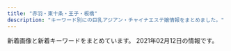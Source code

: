 ```yaml
---
title: "赤羽・東十条・王子・板橋"
description: "キーワード別にの巨乳アジアン・チャイナエステ嬢情報をまとめました。"
---
```


新着画像と新着キーワードをまとめています。
2021年02月12日の情報です。

<DmmAffiliateIns />
<KeywordTable
  shops={
    [
    {
        "img_links": [
            "http://www.cocosia.work/staff/yuyu.jpg",
            "http://www.cocosia.work/img/bn_contact_sp.jpg",
            "http://www.cocosia.work/img/bn_howto_sp.jpg",
            "http://www.cocosia.work/img/int2_sp.jpg",
            "http://www.cocosia.work/staff/rea.jpg",
            "http://www.cocosia.work/staff/mika.jpg",
            "http://www.cocosia.work/staff/riya.jpg",
            "http://www.cocosia.work/staff/mao.jpg",
            "http://www.cocosia.work/img/int3.jpg",
            "http://www.cocosia.work/img/concept.jpg",
            "http://www.cocosia.work/img/int1.jpg",
            "http://www.cocosia.work/staff/mika1.jpg",
            "http://www.cocosia.work/staff/rea1.jpg",
            "http://www.cocosia.work/img/concept_sp.jpg",
            "http://www.cocosia.work/img/int1_sp.jpg",
            "http://www.cocosia.work/img/int2.jpg",
            "http://www.cocosia.work/img/bn_contact.jpg",
            "http://www.cocosia.work/staff/mao1.jpg",
            "http://www.cocosia.work/img/header_info.png",
            "http://www.cocosia.work/img/i_tel.png",
            "http://www.cocosia.work/img/int3_sp.jpg",
            "http://www.cocosia.work/img/bn_howto.jpg",
            "http://www.cocosia.work/staff/yuyu1.jpg",
            "http://www.cocosia.work/staff/hina.jpg",
            "http://www.cocosia.work/staff/hina1.jpg",
            "http://www.cocosia.work/staff/riya1.jpg"
        ],
        "url": "http://www.cocosia.work/",
        "keywords": {
            "C": 15,
            "87": 6,
            "E": 6,
            "85": 2,
            "D": 10,
            "86": 8
        },
        "name": "Cocosia \uff5e\u30b3\u30b3\u30b7\u30a2\uff5e",
        "station": "JR\u8d64\u7fbd\u99c5\u897f\u53e3"
    },
    {
        "name": "Flower",
        "img_links": [
            "http://flower.este88.com/gals/yuuna1.jpg",
            "http://flower.este88.com/images/m05.jpg",
            "http://flower.este88.com/images/m04.jpg",
            "http://flower.este88.com/i/images/access7.jpg",
            "http://flower.este88.com/i/images/access2.jpg",
            "http://flower.este88.com/gals/riri1.jpg",
            "http://flower.este88.com/gals/emi1.jpg",
            "http://flower.este88.com/images/m01.jpg",
            "http://flower.este88.com/i/images/access1.jpg",
            "http://flower.este88.com/gals/moe1.jpg",
            "http://flower.este88.com/gals/haruka1.jpg",
            "http://flower.este88.com/i/images/access6.jpg",
            "http://flower.este88.com/images/m03.jpg",
            "http://flower.este88.com/i/images/access5.jpg",
            "http://flower.este88.com/images/img1.jpg",
            "http://flower.este88.com/images/kp01.jpg",
            "http://flower.este88.com/gals/erika1.jpg",
            "http://flower.este88.com/images/dot.png",
            "http://flower.este88.com/i/images/access3.jpg",
            "http://flower.este88.com/i/images/access4.jpg",
            "http://flower.este88.com/images/m02.jpg"
        ],
        "station": "JR\u8d64\u7fbd\u99c5\u5357\u53e3",
        "keywords": {},
        "url": "http://flower.este88.com/"
    },
    {
        "url": "http://e-yuri.work/",
        "keywords": {},
        "img_links": [
            "http://e-yuri.work/images/rec1.jpg",
            "http://e-yuri.work/images/head.jpg",
            "http://e-yuri.work/images/tg.jpg",
            "http://e-yuri.work/images/1.jpg",
            "http://e-yuri.work/staff/karina.jpg",
            "http://e-yuri.work/images/interior_t.jpg",
            "http://e-yuri.work/images/3.jpg",
            "http://e-yuri.work/images/s1.png",
            "http://e-yuri.work/images/sys.jpg",
            "http://e-yuri.work/images/rec2.jpg",
            "http://e-yuri.work/images/staff_t.jpg",
            "http://e-yuri.work/images/news.jpg",
            "http://e-yuri.work/images/ac1.jpg",
            "http://e-yuri.work/img/ayumi1.jpg",
            "http://e-yuri.work/images/2.jpg",
            "http://e-yuri.work/images/int1.jpg",
            "http://e-yuri.work/staff/ayumi.jpg",
            "http://e-yuri.work/images/int2.jpg",
            "http://e-yuri.work/staff/yuyu.jpg",
            "http://e-yuri.work/img/yuyu1.jpg",
            "http://e-yuri.work/img/karina1.jpg"
        ],
        "name": "\u5f69\u8679",
        "station": "\u5c3e\u4e45\u99c5"
    },
    {
        "keywords": {},
        "name": "Only one \uff5e\u30aa\u30f3\u30ea\u30fc\u30ef\u30f3\uff5e",
        "station": "JR\u8d64\u7fbd\u99c5\u5357\u53e3",
        "url": "http://www.roserelaxation.info/",
        "img_links": [
            "http://www.roserelaxation.info/upload/images/20171206_132919.jpg",
            "http://www.roserelaxation.info/upload/images/20171206_133002.jpg",
            "http://www.roserelaxation.info/upload/202007/1594636246.jpg",
            "http://www.roserelaxation.info/upload/202007/thumb_dis/1594636322.jpg",
            "http://www.roserelaxation.info/upload/202007/thumb/1594636355.jpg",
            "http://www.roserelaxation.info/upload/201807/1531195952.jpg",
            "http://www.roserelaxation.info/upload/201807/1531195547.jpg",
            "http://www.roserelaxation.info/upload/201712/thumb/1512155748.jpg",
            "http://www.roserelaxation.info/upload/201801/thumb_dis/1517150493.jpg",
            "http://www.roserelaxation.info/upload/202008/1598846272.jpg",
            "http://www.roserelaxation.info/upload/202007/thumb_dis/1594636355.jpg",
            "http://www.roserelaxation.info/upload/201708/1502280972.jpg",
            "http://www.roserelaxation.info/upload/images/20170613_104732.jpg",
            "http://www.roserelaxation.info/upload/201807/1531197286.jpg",
            "http://www.roserelaxation.info/upload/202007/thumb/1594636246.jpg",
            "http://www.roserelaxation.info/upload/202007/thumb_dis/1594636684.jpg",
            "http://www.roserelaxation.info/upload/202007/1594636684.jpg",
            "http://www.roserelaxation.info/upload/images/20171214_032900.jpg",
            "http://www.roserelaxation.info/upload/201808/thumb_dis/1535596152.jpg",
            "http://www.roserelaxation.info/upload/201807/thumb/1531195547.jpg",
            "http://www.roserelaxation.info/upload/202007/1594636355.jpg",
            "http://www.roserelaxation.info/upload/images/20171206_132851.jpg",
            "http://www.roserelaxation.info/upload/201708/thumb_dis/1502280972.jpg",
            "http://www.roserelaxation.info/upload/201801/1517150493.jpg",
            "http://www.roserelaxation.info/upload/201807/thumb_dis/1531195547.jpg",
            "http://www.roserelaxation.info/upload/201807/thumb_dis/1531197286.jpg",
            "http://www.roserelaxation.info/upload/202007/thumb_dis/1594636246.jpg",
            "http://www.roserelaxation.info/upload/201712/thumb_dis/1512155748.jpg",
            "http://www.roserelaxation.info/upload/images/20170706_091357.jpg",
            "http://www.roserelaxation.info/upload/201707/1499300573.jpg",
            "http://www.roserelaxation.info/upload/201807/thumb/1531195952.jpg",
            "http://www.roserelaxation.info/upload/images/20170525_102731.jpg",
            "http://www.roserelaxation.info/upload/201801/thumb/1517150493.jpg",
            "http://www.roserelaxation.info/upload/202007/thumb/1594636684.jpg",
            "http://www.roserelaxation.info/upload/201712/1512155748.jpg",
            "http://www.roserelaxation.info/upload/images/20171206_132823.jpg",
            "http://www.roserelaxation.info/upload/201807/thumb_dis/1531195952.jpg"
        ]
    },
    {
        "url": "http://angel-aroma.net/",
        "img_links": [
            "http://angel-aroma.net/img/qr.jpg",
            "http://angel-aroma.net/img/m6.jpg",
            "http://angel-aroma.net/img/no.png",
            "http://angel-aroma.net/img/sta5.jpg",
            "http://angel-aroma.net/img/m5.jpg",
            "http://angel-aroma.net/img/sta2.jpg",
            "http://angel-aroma.net/img/top.jpg",
            "http://angel-aroma.net/img/m10.jpg",
            "http://angel-aroma.net/img/m20.jpg",
            "http://angel-aroma.net/img/stafft.jpg",
            "http://angel-aroma.net/img/sta1.jpg",
            "http://angel-aroma.net/img/m30.jpg",
            "http://angel-aroma.net/img/sta3.jpg",
            "http://angel-aroma.net/img/m4.jpg",
            "http://angel-aroma.net/img/sta6.jpg",
            "http://angel-aroma.net/img/m2.jpg",
            "http://angel-aroma.net/img/m3.jpg",
            "http://angel-aroma.net/img/m1.jpg"
        ],
        "keywords": {
            "87": 2,
            "84": 2,
            "82": 2,
            "86": 4
        },
        "name": "\u30c0\u30fc\u30ea\u30f3",
        "station": "JR\u8d64\u7fbd\u99c5\u6771\u53e3"
    },
    {
        "keywords": {},
        "name": "Love Sea",
        "url": "https://higashijujo-mensesthe.com/",
        "img_links": [
            "https://higashijujo-mensesthe.com/images/qrcode.png",
            "https://higashijujo-mensesthe.com/room/esthe2.jpg",
            "https://higashijujo-mensesthe.com/staff/satomi-s1.jpg",
            "https://higashijujo-mensesthe.com/room/esthe3.jpg",
            "https://higashijujo-mensesthe.com/room/room-l4.jpg",
            "https://higashijujo-mensesthe.com/icon/twitter.png",
            "https://higashijujo-mensesthe.com/staff/kimi-l2.jpg",
            "https://higashijujo-mensesthe.com/room/room-l1.jpg",
            "https://higashijujo-mensesthe.com/menu/home.png",
            "https://higashijujo-mensesthe.com/icon/yelp.png",
            "https://higashijujo-mensesthe.com/staff/kimi-s2.jpg",
            "https://higashijujo-mensesthe.com/icon/line.png",
            "https://higashijujo-mensesthe.com/menu/gallery.png",
            "https://higashijujo-mensesthe.com/button/home.png",
            "https://higashijujo-mensesthe.com/staff/rika-l1.jpg",
            "https://higashijujo-mensesthe.com/staff/lime-s1.jpg",
            "https://higashijujo-mensesthe.com/images/footer-l.png",
            "https://higashijujo-mensesthe.com/2019/10/21/rika-s1.jpg",
            "https://higashijujo-mensesthe.com/images/flower.png",
            "https://higashijujo-mensesthe.com/staff/rika-s1.jpg",
            "https://higashijujo-mensesthe.com/images/main-sp.jpg",
            "https://higashijujo-mensesthe.com/staff/runa-l1.jpg",
            "https://higashijujo-mensesthe.com/images/clear.png",
            "https://higashijujo-mensesthe.com/staff/kimi-l1.jpg",
            "https://higashijujo-mensesthe.com/images/footer-r.png",
            "https://higashijujo-mensesthe.com/2020/02/29/lime-s1.jpg",
            "https://higashijujo-mensesthe.com/menu/info.png",
            "https://higashijujo-mensesthe.com/room/room-l2.jpg",
            "https://higashijujo-mensesthe.com/button/blog.png",
            "https://higashijujo-mensesthe.com/menu/friend.png",
            "https://higashijujo-mensesthe.com/2019/08/23/satomi-s1.jpg",
            "https://higashijujo-mensesthe.com/button/staff.png",
            "https://higashijujo-mensesthe.com/images/camp.jpg",
            "https://higashijujo-mensesthe.com/staff/kimi-s1.jpg",
            "https://higashijujo-mensesthe.com/room/esthe1.jpg",
            "https://higashijujo-mensesthe.com/staff/lime-l1.jpg",
            "https://higashijujo-mensesthe.com/images/header3.png",
            "https://higashijujo-mensesthe.com/2019/08/10/kimi-s1.jpg",
            "https://higashijujo-mensesthe.com/staff/satomi-l1.jpg",
            "https://higashijujo-mensesthe.com/icon/facebook.png",
            "https://higashijujo-mensesthe.com/room/room-l3.jpg",
            "https://higashijujo-mensesthe.com/menu/blog.png",
            "https://higashijujo-mensesthe.com/staff/runa-s1.jpg",
            "https://higashijujo-mensesthe.com/2019/08/22/runa-s1.jpg",
            "https://higashijujo-mensesthe.com/images/main1.jpg"
        ],
        "station": "JR\u6771\u5341\u6761\u99c5\u5317\u53e3"
    },
    {
        "url": "http://esthe-japan.work/flower/",
        "name": "FLOWER",
        "station": "JR\u8d64\u7fbd\u99c5\u5357\u6539\u672d\u53e3(\u6771)",
        "img_links": [
            "http://esthe-japan.work/flower/upload/202004/1588153474.png"
        ],
        "keywords": {
            "88": 3,
            "98": 1,
            "87": 3,
            "\u30bb\u30af\u30b7\u30fc": 6,
            "89": 3
        }
    },
    {
        "name": "Kiss you",
        "img_links": [
            "http://kissyourelax.xyz/uploads/190920/1-1Z9200Z645220.jpg",
            "http://kissyourelax.xyz/uploads/190625/1-1Z625203Q3N2.jpg",
            "http://kissyourelax.xyz/uploads/190802/1-1ZP20P930U4.jpg",
            "http://kissyourelax.xyz/uploads/190426/1-1Z4261G1591I.jpg",
            "http://kissyourelax.xyz/uploads/190712/1-1ZG2111A3147.jpg",
            "http://kissyourelax.xyz/uploads/191213/1-19121315493M58.jpg",
            "http://kissyourelax.xyz/uploads/190426/1-1Z4261G221600.jpg",
            "http://kissyourelax.xyz/img/s0.png",
            "http://kissyourelax.xyz/img/botton.jpg",
            "http://kissyourelax.xyz/uploads/190514/1-1Z5140R044351.jpg",
            "http://kissyourelax.xyz/uploads/200929/1-200929125H1111.jpg",
            "http://kissyourelax.xyz/uploads/200929/1-200929125F62K.jpg",
            "http://kissyourelax.xyz/uploads/190422/1-1Z42214343N22.jpg",
            "http://kissyourelax.xyz/uploads/200812/1-200Q2125423452.jpg",
            "http://kissyourelax.xyz/uploads/200812/1-200Q212540D24.jpg",
            "http://kissyourelax.xyz/uploads/191129/1-191129154603T5.jpg",
            "http://kissyourelax.xyz/uploads/191213/1-1912131550052E.jpg",
            "http://kissyourelax.xyz/uploads/190514/1-1Z5140R02A31.jpg",
            "http://kissyourelax.xyz/uploads/190422/1-1Z422143352a6.jpg",
            "http://kissyourelax.xyz/uploads/190712/1-1ZG2111F3448.jpg",
            "http://kissyourelax.xyz/uploads/190802/1-1ZP20P91YN.jpg",
            "http://kissyourelax.xyz/uploads/190422/1-1Z422144244F3.jpg",
            "http://kissyourelax.xyz/uploads/190625/1-1Z625204313L6.jpg",
            "http://kissyourelax.xyz/uploads/190426/1-1Z4261G229208.jpg"
        ],
        "keywords": {},
        "station": "JR\u8d64\u7fbd\u99c5",
        "url": "http://kissyourelax.xyz/"
    },
    {
        "keywords": {
            "D": 4,
            "87": 4
        },
        "name": "GOOD TIME",
        "url": "http://www.goodtime.iesjp.com/",
        "station": "\u8d64\u7fbd\u5ca9\u6df5\u99c52\u756a\u51fa\u53e3",
        "img_links": [
            "http://www.goodtime.iesjp.com/photo_news/upimg/39901600bd6533312b_0.jpg",
            "http://www.goodtime.iesjp.com/images/m-top-right02.jpg",
            "http://www.goodtime.iesjp.com/images/m-top-right04.jpg",
            "http://www.goodtime.iesjp.com/images/m-head.jpg",
            "http://www.goodtime.iesjp.com/images/top-left01.jpg",
            "http://www.goodtime.iesjp.com/images/m-top-right03.jpg",
            "http://www.goodtime.iesjp.com/images/call.png",
            "http://www.goodtime.iesjp.com/images/m-yejiao.jpg",
            "http://www.goodtime.iesjp.com/images/m-top-right01.jpg",
            "http://www.goodtime.iesjp.com/images/m-right.jpg",
            "http://www.goodtime.iesjp.com/images/m-top02.jpg",
            "http://www.goodtime.iesjp.com/images/m-left.jpg",
            "http://www.goodtime.iesjp.com/files/003.jpg",
            "http://www.goodtime.iesjp.com/images/m-top03.jpg",
            "http://www.goodtime.iesjp.com/files/002.jpg"
        ]
    },
    {
        "img_links": [
            "https://yumego.tyo.cm/images/room2.jpg",
            "https://yumego.tyo.cm/images/room3.jpg",
            "https://yumego.tyo.cm/images/top.jpg",
            "https://yumego.tyo.cm/images/sp_top.jpg",
            "https://yumego.tyo.cm/photos/sites/83/2020/12/2020120610415227.jpg",
            "https://yumego.tyo.cm/images/sp_tit_therapist.png",
            "https://yumego.tyo.cm/images/room1.jpg",
            "https://yumego.tyo.cm/photos/sites/83/2020/12/2020120610415359.jpg",
            "https://yumego.tyo.cm/images/maining.jpg",
            "https://yumego.tyo.cm/images/tit_therapist.png",
            "https://yumego.tyo.cm/photos/sites/83/2020/12/2020120108205393.jpg",
            "https://yumego.tyo.cm/photos/sites/83/2020/12/2020120610415197.jpg",
            "https://yumego.tyo.cm/photos/sites/83/2020/12/2020120610415351.jpg",
            "https://yumego.tyo.cm/images/sp_tit_twitter.png",
            "https://yumego.tyo.cm/images/tit_staff01.png",
            "https://yumego.tyo.cm/images/tit_twitter.png",
            "https://yumego.tyo.cm/images/sp_tit_new.png",
            "https://yumego.tyo.cm/photos/sites/83/2020/12/2020120802122165.jpg",
            "https://yumego.tyo.cm/photos/sites/83/2021/02/2021020212253138.jpg",
            "https://yumego.tyo.cm/images/img_tel.png",
            "https://yumego.tyo.cm/images/room4.jpg",
            "https://yumego.tyo.cm/images/sp_tit_staff01.png",
            "https://yumego.tyo.cm/photos/sites/83/2020/12/2020120802122351.jpg",
            "https://yumego.tyo.cm/photos/sites/83/2020/12/2020120108205259.jpg",
            "https://yumego.tyo.cm/images/tit_new.png",
            "https://yumego.tyo.cm/images/sp_tit_staff02.png",
            "https://yumego.tyo.cm/images/tit_staff02.png",
            "https://yumego.tyo.cm/photos/sites/83/2020/12/2020120108205582.jpg"
        ],
        "url": "https://yumego.tyo.cm/",
        "station": "JR\u5341\u6761\u99c5\u5357\u53e3",
        "keywords": {
            "D": 36,
            "85": 6,
            "86": 18,
            "88": 12
        },
        "name": "\u5922\u3054"
    },
    {
        "keywords": {},
        "img_links": [
            "http://esthe-taiwanaroma.com/img/pagetop.png",
            "http://esthe-taiwanaroma.com/img/corona-2.jpg",
            "http://esthe-taiwanaroma.com/img/hina.jpg",
            "http://esthe-taiwanaroma.com/img/head_img.png",
            "http://esthe-taiwanaroma.com/img/emi001.jpg",
            "http://esthe-taiwanaroma.com/img/tel_img.png",
            "http://esthe-taiwanaroma.com/img/mask05.jpg",
            "http://esthe-taiwanaroma.com/img/corona-5.jpg",
            "http://esthe-taiwanaroma.com/img/yuki.jpg",
            "http://esthe-taiwanaroma.com/img/topbg02.jpg",
            "http://esthe-taiwanaroma.com/img/sara2.jpg",
            "http://esthe-taiwanaroma.com/img/kaori2.jpg",
            "http://esthe-taiwanaroma.com/img/mami.jpg",
            "http://esthe-taiwanaroma.com/img/mami03.png",
            "http://esthe-taiwanaroma.com/img/mask03.jpg",
            "http://esthe-taiwanaroma.com/img/ami.jpg",
            "http://esthe-taiwanaroma.com/img/reina3.jpg",
            "http://esthe-taiwanaroma.com/img/photo_01.jpg",
            "http://esthe-taiwanaroma.com/img/mask04.jpg",
            "http://esthe-taiwanaroma.com/img/miki.jpg",
            "http://esthe-taiwanaroma.com/img/mask02.jpg",
            "http://esthe-taiwanaroma.com/img/mask01.jpg",
            "http://esthe-taiwanaroma.com/img/sara002.jpg",
            "http://esthe-taiwanaroma.com/img/anna.png",
            "http://esthe-taiwanaroma.com/img/corona-3.jpg",
            "http://esthe-taiwanaroma.com/img/corona-4.jpg"
        ],
        "station": "JR\u8d64\u7fbd\u99c5\u5357\u53e3",
        "name": "\u53f0\u6e7e\u30a2\u30ed\u30de",
        "url": "http://esthe-taiwanaroma.com/"
    },
    {
        "url": "http://www.crossu.xyz/",
        "keywords": {
            "\u30bb\u30af\u30b7\u30fc": 5
        },
        "img_links": [
            "http://www.crossu.xyz/templets/default/picture/staff_t.jpg",
            "http://www.crossu.xyz/templets/default/picture/news.jpg",
            "http://www.crossu.xyz/templets/default/picture/interior_t.jpg",
            "http://www.crossu.xyz/templets/default/picture/rec1.png",
            "http://www.crossu.xyz/uploads/190924/1-1Z9241056212J.jpg",
            "http://www.crossu.xyz/templets/default/picture/head.jpg",
            "http://www.crossu.xyz/uploads/181211/1-1Q2111433162D.jpg",
            "http://www.crossu.xyz/uploads/allimg/180620/1-1P6201013133b.jpg",
            "http://www.crossu.xyz/uploads/180621/1-1P621101232H4.jpg",
            "http://www.crossu.xyz/uploads/191119/1-19111915043V27.jpg",
            "http://www.crossu.xyz/uploads/191129/1-19112914393CK.jpg",
            "http://www.crossu.xyz/uploads/200528/1-20052Q52142229.jpg",
            "http://www.crossu.xyz/uploads/180620/1-1P62010154K00.png",
            "http://www.crossu.xyz/uploads/180620/1-1P62010193X63.jpg"
        ],
        "station": "JR\u738b\u5b50\u99c5\u5317\u53e3",
        "name": "\u685c\u306e\u604b"
    },
    {
        "name": "\u9999\u9999",
        "img_links": [
            "http://shanshan-esthe.com/img/st14.jpg",
            "http://shanshan-esthe.com/img/sta14.jpg",
            "http://shanshan-esthe.com/img/st16.jpg",
            "http://shanshan-esthe.com/img/sta0.jpg",
            "http://shanshan-esthe.com/img/no.png"
        ],
        "keywords": {
            "86": 2,
            "D": 2
        },
        "station": "JR\u6771\u5341\u6761\u99c5\u5317\u53e3",
        "url": "http://shanshan-esthe.com/"
    },
    {
        "url": "http://ka-en.work/",
        "station": "JR\u8d64\u7fbd\u99c5\u6771\u53e3",
        "keywords": {
            "84": 1,
            "87": 1,
            "85": 12,
            "86": 2,
            "88": 2,
            "C": 17,
            "D": 5,
            "E": 3
        },
        "name": "\u83ef\u8276",
        "img_links": [
            "http://ka-en.work/sp/img/acc1.jpg",
            "http://ka-en.work/sp/img/p-6.jpg",
            "http://ka-en.work/sp/img/acc5.jpg",
            "http://ka-en.work/img/s3.jpg",
            "http://ka-en.work/sp/img/kanban.jpg",
            "http://ka-en.work/img/s9.jpg",
            "http://ka-en.work/sp/img/st7.jpg",
            "http://ka-en.work/sp/img/t-s.jpg",
            "http://ka-en.work/img/st10.jpg",
            "http://ka-en.work/img/acc3.jpg",
            "http://ka-en.work/sp/img/cam.jpg",
            "http://ka-en.work/sp/img/tit.jpg",
            "http://ka-en.work/sp/img/st1.jpg",
            "http://ka-en.work/img/st6.jpg",
            "http://ka-en.work/sp/img/pic.jpg",
            "http://ka-en.work/sp/img/t-o.jpg",
            "http://ka-en.work/sp/img/add.jpg",
            "http://ka-en.work/sp/img/pc.jpg",
            "http://ka-en.work/img/fla-3.jpg",
            "http://ka-en.work/img/st3.jpg",
            "http://ka-en.work/sp/img/acc2.jpg",
            "http://ka-en.work/img/botton6.jpg",
            "http://ka-en.work/img/acc5.jpg",
            "http://ka-en.work/sp/img/st9.jpg",
            "http://ka-en.work/sp/img/st10.jpg",
            "http://ka-en.work/img/fla-2.jpg",
            "http://ka-en.work/sp/img/info.jpg",
            "http://ka-en.work/img/botton.jpg",
            "http://ka-en.work/img/st9.jpg",
            "http://ka-en.work/sp/img/st2.jpg",
            "http://ka-en.work/img/s7.jpg",
            "http://ka-en.work/sp/img/t-r.jpg",
            "http://ka-en.work/img/s4.jpg",
            "http://ka-en.work/sp/img/st8.jpg",
            "http://ka-en.work/sp/img/st3.jpg",
            "http://ka-en.work/img/botton4.jpg",
            "http://ka-en.work/sp/img/botton.jpg",
            "http://ka-en.work/sp/img/st6.jpg",
            "http://ka-en.work/img/acc1.jpg",
            "http://ka-en.work/img/st8.jpg",
            "http://ka-en.work/sp/img/tel.jpg",
            "http://ka-en.work/img/mo.png",
            "http://ka-en.work/img/st7.jpg",
            "http://ka-en.work/img/s2.jpg",
            "http://ka-en.work/img/s6.jpg",
            "http://ka-en.work/img/s10.jpg",
            "http://ka-en.work/img/acc4.jpg",
            "http://ka-en.work/sp/img/p-9.jpg",
            "http://ka-en.work/sp/img/t-t.jpg",
            "http://ka-en.work/sp/img/sys.jpg",
            "http://ka-en.work/img/st2.jpg",
            "http://ka-en.work/img/foot.jpg",
            "http://ka-en.work/sp/img/acc4.jpg",
            "http://ka-en.work/sp/img/st4.jpg",
            "http://ka-en.work/sp/img/time.jpg",
            "http://ka-en.work/img/botton3.jpg",
            "http://ka-en.work/sp/img/acc3.jpg",
            "http://ka-en.work/sp/img/p-10.jpg",
            "http://ka-en.work/img/fla-1.jpg",
            "http://ka-en.work/img/botton5.jpg",
            "http://ka-en.work/img/botton2.jpg",
            "http://ka-en.work/img/st4.jpg",
            "http://ka-en.work/img/head.jpg",
            "http://ka-en.work/img/acc2.jpg",
            "http://ka-en.work/sp/img/t-a.jpg",
            "http://ka-en.work/img/kanban.jpg",
            "http://ka-en.work/img/st1.jpg"
        ]
    },
    {
        "url": "http://oji.pink/",
        "station": "JR\u738b\u5b50\u99c5\u5317\u53e3",
        "keywords": {
            "C": 15
        },
        "img_links": [
            "http://oji.pink/images/zi_link.png",
            "http://oji.pink/images/zi_staff.png",
            "http://oji.pink/images/1.png",
            "http://oji.pink/images/yuki.jpg",
            "http://oji.pink/images/new1.jpg",
            "http://oji.pink/images/mobile.jpg",
            "http://oji.pink/images/r3.jpg",
            "http://oji.pink/images/3.png",
            "http://oji.pink/images/r2.jpg",
            "http://oji.pink/images/r4.jpg",
            "http://oji.pink/images/g5.jpg",
            "http://oji.pink/images/top.jpg",
            "http://oji.pink/images/g0.jpg",
            "http://oji.pink/images/g7.jpg",
            "http://oji.pink/images/g1.jpg",
            "http://oji.pink/images/g2.jpg",
            "http://oji.pink/images/aki.jpg",
            "http://oji.pink/images/r1.jpg"
        ],
        "name": "\u7f8e\u5065"
    },
    {
        "img_links": [
            "http://lastpara.net/img/news-ttl.jpg",
            "http://lastpara.net/image/cast/cast_259_1_s.jpg",
            "http://lastpara.net/image/cast/cast_255_1_l.jpg",
            "http://lastpara.net/image/cast/cast_265_1_s.jpg",
            "http://lastpara.net/image/cast/cast_263_1_l.jpg",
            "http://lastpara.net/image/cast/cast_256_1_l.jpg",
            "http://lastpara.net/image/cast/cast_286_1_l.jpg",
            "http://lastpara.net/image/cast/cast_262_1_l.jpg",
            "http://lastpara.net/image/cast/cast_286_1_s.jpg",
            "http://lastpara.net/img/event/camp_top_02.jpg",
            "http://lastpara.net/image/cast/cast_256_1_s.jpg",
            "http://lastpara.net/image/cast/cast_287_1_l.jpg",
            "http://lastpara.net/image/cast/cast_265_1_l.jpg",
            "http://lastpara.net/image/cast/cast_261_1_l.jpg",
            "http://lastpara.net/image/cast/cast_259_1_l.jpg",
            "http://lastpara.net/image/cast/cast_263_1_s.jpg",
            "http://lastpara.net/image/cast/cast_287_1_s.jpg",
            "http://lastpara.net/img/recuit.png"
        ],
        "keywords": {
            "85": 9,
            "90": 2,
            "84": 4,
            "86": 4
        },
        "station": "JR\u8d64\u7fbd\u99c5\u5357\u53e3",
        "url": "http://lastpara.net/",
        "name": "Last Paradise \uff5e\u30e9\u30b9\u30c8\u30d1\u30e9\u30c0\u30a4\u30b9\uff5e"
    },
    {
        "name": "\u3084\u3059\u3089\u304e",
        "url": "http://tenpo5.iest.info/",
        "keywords": {
            "86": 14,
            "83": 7,
            "87": 14,
            "E": 7,
            "D": 35,
            "85": 7
        },
        "img_links": [
            "http://tenpo5.iest.info/photos/sites/28/2020/09/2020092801272363.jpg",
            "http://tenpo5.iest.info/images/room3.jpg",
            "http://tenpo5.iest.info/images/acc2.jpg",
            "http://tenpo5.iest.info/photos/sites/28/2020/08/2020082006021860.jpg",
            "http://tenpo5.iest.info/images/room2.jpg",
            "http://tenpo5.iest.info/images/acc3.jpg",
            "http://tenpo5.iest.info/images/s_news.jpg",
            "http://tenpo5.iest.info/images/acc4.jpg",
            "http://tenpo5.iest.info/images/acc5.jpg",
            "http://tenpo5.iest.info/images/room1.jpg",
            "http://tenpo5.iest.info/photos/sites/28/2020/08/2020082006024737.jpg",
            "http://tenpo5.iest.info/images/room4.jpg",
            "http://tenpo5.iest.info/images/top.jpg",
            "http://tenpo5.iest.info/images/s3.jpg",
            "http://tenpo5.iest.info/images/s1.jpg",
            "http://tenpo5.iest.info/images/acc1.jpg",
            "http://tenpo5.iest.info/photos/sites/28/2020/08/2020082006010721.jpg",
            "http://tenpo5.iest.info/images/mobile.jpg",
            "http://tenpo5.iest.info/images/room6.jpg",
            "http://tenpo5.iest.info/images/info2.jpg",
            "http://tenpo5.iest.info/images/room7.jpg",
            "http://tenpo5.iest.info/photos/sites/28/2020/10/2020101301474624.jpg",
            "http://tenpo5.iest.info/images/info.jpg",
            "http://tenpo5.iest.info/images/acc6.jpg",
            "http://tenpo5.iest.info/photos/sites/28/2020/08/2020082006012320.jpg"
        ],
        "station": "JR\u738b\u5b50\u99c5\u5317\u53e3"
    },
    {
        "station": "JR\u8d64\u7fbd\u99c5\u5357\u53e3",
        "name": "Darling \uff5e\u30c0\u30fc\u30ea\u30f3\uff5e",
        "keywords": {
            "86": 1,
            "87": 4,
            "D": 5
        },
        "url": "http://www.darling.esjp.info/",
        "img_links": [
            "http://www.darling.esjp.info/img/nav-002.png",
            "http://www.darling.esjp.info/img/tel.png",
            "http://www.darling.esjp.info/files/007.jpg",
            "http://www.darling.esjp.info/img/nav-006.png",
            "http://www.darling.esjp.info/img/stt.jpg",
            "http://www.darling.esjp.info/img/stb.jpg",
            "http://www.darling.esjp.info/img/top01.png",
            "http://www.darling.esjp.info/files/003.jpg",
            "http://www.darling.esjp.info/img/nav-003.png",
            "http://www.darling.esjp.info/img/nav-001.png",
            "http://www.darling.esjp.info/files/001.jpg",
            "http://www.darling.esjp.info/img/nav-004.png",
            "http://www.darling.esjp.info/files/002.jpg",
            "http://www.darling.esjp.info/img/nav-005.png",
            "http://www.darling.esjp.info/files/008.jpg"
        ]
    },
    {
        "station": "JR\u8d64\u7fbd\u99c5\u6771\u53e3",
        "keywords": {
            "89": 1,
            "85": 1,
            "E": 2,
            "87": 1,
            "86": 1,
            "C": 1,
            "84": 1,
            "D": 2
        },
        "img_links": [
            "http://www.e-baby.work/staff/haru1.jpg",
            "http://www.e-baby.work/staff/karenc.jpg",
            "http://www.e-baby.work/staff/maya1.jpg",
            "http://www.e-baby.work/img/all/icon2.png",
            "http://www.e-baby.work/staff/yuka1.jpg",
            "http://www.e-baby.work/img/all/loader.png",
            "http://www.e-baby.work/staff/rina1.jpg",
            "http://www.e-baby.work/staff/karen1.jpg"
        ],
        "url": "http://www.e-baby.work/",
        "name": "\u30a2\u30a4\u30ea\u30b9"
    }
]
}
/>
<DmmAffiliateScript />
